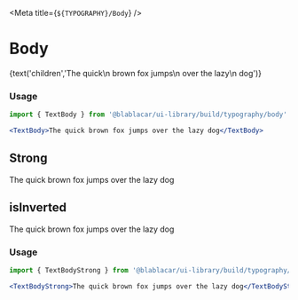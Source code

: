 


<Meta title={`${TYPOGRAPHY}/Body`} />

# **Body**

<Canvas>
  <Story name="Regular">
    <TextBody isInverted={false}>
      {text('children','The quick\n brown fox jumps\n over the lazy\n dog')}
    </TextBody>
  </Story>
</Canvas>

### Usage

```jsx
import { TextBody } from '@blablacar/ui-library/build/typography/body'

<TextBody>The quick brown fox jumps over the lazy dog</TextBody>
```

<ArgsTable of={TextBody} />


## **Strong**

<Canvas>
  <Story name="Medium">
    <TextBodyStrong as="p">
      The quick brown fox jumps over the lazy dog
    </TextBodyStrong>
  </Story>
</Canvas>


## **isInverted**

<Canvas>
  <Story name="isInverted">
    <p style={{ backgroundColor: color.blue }}>
      <TextBody isInverted>The quick brown fox jumps over the lazy dog</TextBody>
    </p>
  </Story>
</Canvas>



### Usage

```jsx
import { TextBodyStrong } from '@blablacar/ui-library/build/typography/bodyStrong'

<TextBodyStrong>The quick brown fox jumps over the lazy dog</TextBodyStrong>
```

<ArgsTable of={TextBodyStrong} />
